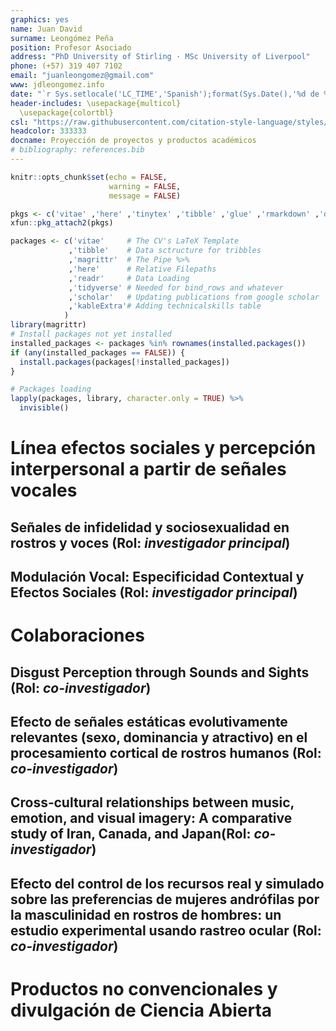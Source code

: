 ```yaml
---
graphics: yes
name: Juan David
surname: Leongómez Peña
position: Profesor Asociado
address: "PhD University of Stirling · MSc University of Liverpool"
phone: (+57) 319 407 7102
email: "juanleongomez@gmail.com"
www: jdleongomez.info
date: "`r Sys.setlocale('LC_TIME','Spanish');format(Sys.Date(),'%d de %B de %Y')`"
header-includes: \usepackage{multicol}
  \usepackage{colortbl}
csl: "https://raw.githubusercontent.com/citation-style-language/styles/master/apa-cv.csl"
headcolor: 333333
docname: Proyección de proyectos y productos académicos
# bibliography: references.bib
---
```


```r
knitr::opts_chunk$set(echo = FALSE,
                      warning = FALSE,
                      message = FALSE)

pkgs <- c('vitae' ,'here' ,'tinytex' ,'tibble' ,'glue' ,'rmarkdown' ,'dplyr', 'readr' ,'yaml')
xfun::pkg_attach2(pkgs)

packages <- c('vitae'     # The CV's LaTeX Template
             ,'tibble'    # Data sctructure for tribbles
             ,'magrittr'  # The Pipe %>%
             ,'here'      # Relative Filepaths
             ,'readr'     # Data Loading
             ,'tidyverse' # Needed for bind_rows and whatever
             ,'scholar'   # Updating publications from google scholar
             ,'kableExtra'# Adding technicalskills table
            )
library(magrittr)
# Install packages not yet installed
installed_packages <- packages %in% rownames(installed.packages())
if (any(installed_packages == FALSE)) {
  install.packages(packages[!installed_packages])
}

# Packages loading
lapply(packages, library, character.only = TRUE) %>%
  invisible()
```

\vspace{4mm}
\begin{tcolorbox}[enhanced,
        on line, 
        boxsep=4pt, left=0pt,right=0pt,top=0pt,bottom=0pt,
        colframe=white,colback=black]
  
\color{white}
\begin{LARGE}\begin{center}
Documento 5. \textbf{Proyección de proyectos y productos académicos}
\end{center}\end{LARGE}
\end{tcolorbox}

# Línea efectos sociales y percepción interpersonal a partir de señales vocales

\space

## Señales de infidelidad y sociosexualidad en rostros y voces (Rol: *investigador principal*)

\begin{footnotesize}

Espero publicar 1 artículo Q1 (año uno) con los análisis principales de este estudio, combinando señales vocales y faciales. Adicionalmente, espero publicar un segundo estudio Q1 (año 3) estudiando la percepción multimodal de sociosexualidad.

\end{footnotesize}
 
## Modulación Vocal: Especificidad Contextual y Efectos Sociales (Rol: *investigador principal*)

\begin{footnotesize}

Este proyecto, planeado y liderado por mí como investigador principal, reúne a un grupo de importantes investigadoras e investigadores al rededor del mundo, incluyendo, entre otras personas, al Dr. \href{https://scholar.google.com/citations?user=fZ_ZqrMAAAAJ}{David Puts} (Department of Anthropology, Pennsylvania State University, EEUU), la Dra. \href{https://scholar.google.com/citations?user=sTCqMrwAAAAJ}{Katarzyna Pisanski} (Sensory Neuro-Ethology Lab (ENES), University of Lyon/Saint-Etienne, Francia), el Dr. \href{https://scholar.google.com/citations?user=6jMFwJQAAAAJ}{Pablo Arias Sarah} (School of Neuroscience and Psychology, University of Glasgow, Reino Unido),  la Dra. \href{https://scholar.google.cz/citations?user=BaIq_QIAAAAJ}{Jaroslava Varella} Valentova (Instituto de Psicología, Universidad de São Paulo, Brasil), el Dr. \href{https://scholar.google.com/citations?user=ZtzwhVsAAAAJ}{Karel Kleisner} (Department of Philosophy and History of Science, Charles University, República Checa), y el Dr. \href{https://scholar.google.com/citations?user=nhsFlxAAAAAJ}{Isaac G-Santoyo} (Facultad de Psicología, Universidad Nacional Autónoma de México). 

El proyecto consta de seis estudios, pero para ser realizado por completo requiere de financiación (la propuesta ya fue sometida a un \textit{grant}, y está a la espera de respuesta). Asumiendo que el proyecto obtenga financiación, espero publicar al menos 4 artículos de investigación Q1, y al menos 2 en revistas generalistas de primer nivel (e.g., Nature Human Behaviour). El proyecto contempla que cada artículo sea publicado siguiendo el modelo de \href{https://www.nature.com/articles/s41562-021-01193-7}{\textit{reporte registrado}}. De no obtener financiación para el propyecto completo, se buscarán fondos para comenzar haciendo estudios específicos, y la producción se ajustará de acuerdo a esto.

\end{footnotesize}

# Colaboraciones

## Disgust Perception through Sounds and Sights (Rol: *co-investigador*)

\begin{footnotesize}

Espero publicar al menos 1 artículo Q1 (año uno) con los resultados de este estudio global.

\end{footnotesize}

## Efecto de señales estáticas evolutivamente relevantes (sexo, dominancia y atractivo) en el procesamiento cortical de rostros humanos (Rol: *co-investigador*)

\begin{footnotesize}

Espero publicar un artículo Q1 (año dos) con los resultados de un estudio usando \textit{eye-tracking}.

\end{footnotesize}

## Cross‑cultural relationships between music, emotion, and visual imagery: A comparative study of Iran, Canada, and Japan(Rol: *co-investigador*)

\begin{footnotesize}

Espero que el \textit{Stage 1} de este reporte registrado, para el que hice un análisis de poder basado en simulaciones (disponible \href{https://github.com/comp-music-lab/VisualEars/blob/main/Power_Analysis/Power_analysis.pdf}{acá}), sea aceptado en principio (año uno), y el \textit{Stage 2} sea publicado en revista Q1 (año dos).

\end{footnotesize}

## Efecto del control de los recursos real y simulado sobre las preferencias de mujeres andrófilas por la masculinidad en rostros de hombres: un estudio experimental usando rastreo ocular (Rol: *co-investigador*)

\begin{footnotesize}

Espero publicar 1 artículo Q1 (año tres) con los resultados de este estudio.

\end{footnotesize}

# Productos no convencionales y divulgación de Ciencia Abierta

\begin{footnotesize}

Espero publicar más aplicaciones web que ayuden a ilustrar conceptos fundamentales de estadística frecuentista a partir de simulaciones. Por ejemplo, como parte de la colección \href{https://shiny.jdl-svr.lat/PowerSimulate/}{\textit{PowerSimulate}}, planeo crear aplicaciones para realizar análisis de poder estadístico y calcular el tamaño de muestra para (1) ANOVA de una vía de medidas independientes, (2) ANOVA de una vía de medidas repetidas, y (3) ANOVA factorial (probablemente 2x2) de medidas independientes, (4) repetidas y (5) mixtas. Todas estas aplicaciones serían creadas y publicadas durante el año uno.

Adicionalmente, espero editar un libro de técnicas de análisis en R para investigadores e investigadoras en ciencias sociales, en el que cada capítulo sea una guía detallada, paso a paso y fácil de seguir, que permita a las y los lectores entender y hacer análisis (incluso análisis relativamente complejos), incluso si tienen muy poca experiencia usando R (año 3). Para maximizar su alcance y accesibilidad, espero que cada capítulo esté acompañado de guías concretas en video o medios interactivos como aplicaciones creadas usando \textit{Shiny}. Esta idea fue anteriormente discutida con profesores de la Facultad de Psicología de la Universidad de los Andes. 

\end{footnotesize}